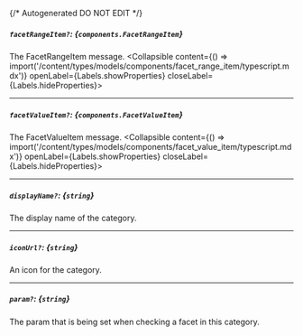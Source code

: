 {/* Autogenerated DO NOT EDIT  */}

##### `facetRangeItem?`: *{`components.FacetRangeItem`}*
The FacetRangeItem message.
<Collapsible content={() => import('/content/types/models/components/facet_range_item/typescript.mdx')} openLabel={Labels.showProperties} closeLabel={Labels.hideProperties}>
</Collapsible>

---
##### `facetValueItem?`: *{`components.FacetValueItem`}*
The FacetValueItem message.
<Collapsible content={() => import('/content/types/models/components/facet_value_item/typescript.mdx')} openLabel={Labels.showProperties} closeLabel={Labels.hideProperties}>
</Collapsible>

---
##### `displayName?`: *{`string`}*
The display name of the category.

---
##### `iconUrl?`: *{`string`}*
An icon for the category.

---
##### `param?`: *{`string`}*
The param that is being set when checking a facet in this category.


